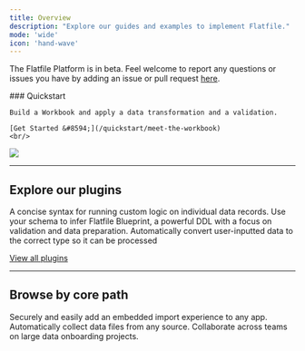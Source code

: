 ```yaml
---
title: Overview
description: "Explore our guides and examples to implement Flatfile."
mode: 'wide'
icon: 'hand-wave'
---
```


<Info>The Flatfile Platform is in beta. Feel welcome to report any questions or issues you have by adding an issue or pull request [here](https://github.com/FlatFilers/Guides/issues).</Info>

<div className="grid sm:grid-cols-6 gap-x-4 flex" style={{alignItems: 'flex-end', marginBottom: '-3em'}}>
  <div className="col-span-3">
    ### Quickstart

    Build a Workbook and apply a data transformation and a validation.

    [Get Started &#8594;](/quickstart/meet-the-workbook)
    <br/>
  </div>
  <div className="hidden sm:block col-span-3">
    <img src="/images/homepage.png" className="m-0"/>
  </div>
</div>

***

## Explore our plugins

<CardGroup cols={3}>
  <Card title="record-hook" href="../plugins/transform/record-hook" icon="npm" >
  A concise syntax for running custom logic on individual data records.
  </Card>
  <Card title="json-schema" href="../plugins/schemas/json-schema" icon="clock">
  Use your schema to infer Flatfile Blueprint, a powerful DDL with a focus on validation and data preparation.
  </Card>
  <Card title="autocast" href="../plugins/transform/autocast" icon="clock">
  Automatically convert user-inputted data to the correct type so it can be processed
  </Card>
</CardGroup>

[View all plugins](../plugins)

***

## Browse by core path

<CardGroup cols={3}>
  <Card title="Embed in your app" icon="person-to-portal" href="/core-paths/embedding" >
    Securely and easily add an embedded import experience to any app.
  </Card>
  <Card title="Setup headless file feeds" icon="bolt-auto" href="/core-paths/headless" >
    Automatically collect data files from any source.
  </Card>
  <Card title="Run onboarding projects" icon="arrow-progress" href="/core-paths/collaborate">
    Collaborate across teams on large data onboarding projects.
  </Card>
</CardGroup>
